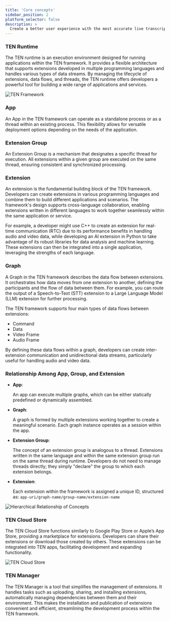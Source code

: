 ```yaml
---
title: 'Core concepts'
sidebar_position: 2
platform_selector: false
description: >
  Create a better user experience with the most accurate live transcription and subtitling.
---
```


### TEN Runtime

The TEN runtime is an execution environment designed for running applications within the TEN framework. It provides a flexible architecture that supports extensions developed in multiple programming languages and handles various types of data streams. By managing the lifecycle of extensions, data flows, and threads, the TEN runtime offers developers a powerful tool for building a wide range of applications and services.

![TEN Framework](/images/ten-framework/ten-architecture.png)

### App

An App in the TEN framework can operate as a standalone process or as a thread within an existing process. This flexibility allows for versatile deployment options depending on the needs of the application.

### Extension Group

An Extension Group is a mechanism that designates a specific thread for execution. All extensions within a given group are executed on the same thread, ensuring consistent and synchronized processing.

### Extension

An extension is the fundamental building block of the TEN framework. Developers can create extensions in various programming languages and combine them to build different applications and scenarios. The framework's design supports cross-language collaboration, enabling extensions written in different languages to work together seamlessly within the same application or service.

For example, a developer might use C++ to create an extension for real-time communication (RTC) due to its performance benefits in handling audio and video data, while developing an AI extension in Python to take advantage of its robust libraries for data analysis and machine learning. These extensions can then be integrated into a single application, leveraging the strengths of each language.

### Graph

A Graph in the TEN framework describes the data flow between extensions. It orchestrates how data moves from one extension to another, defining the participants and the flow of data between them. For example, you can route the output of a Speech-to-Text (STT) extension to a Large Language Model (LLM) extension for further processing.

The TEN framework supports four main types of data flows between extensions:

- Command
- Data
- Video Frame
- Audio Frame

By defining these data flows within a graph, developers can create inter-extension communication and unidirectional data streams, particularly useful for handling audio and video data.

### Relationship Among App, Group, and Extension

- **App**:

  An app can execute multiple graphs, which can be either statically predefined or dynamically assembled.

- **Graph**:

  A graph is formed by multiple extensions working together to create a meaningful scenario. Each graph instance operates as a session within the app.

- **Extension Group**:

  The concept of an extension group is analogous to a thread. Extensions written in the same language and within the same extension group run on the same thread during runtime. Developers do not need to manage threads directly; they simply "declare" the group to which each extension belongs.

- **Extension**:

  Each extension within the framework is assigned a unique ID, structured as: `app-uri/graph-name/group-name/extension-name`

![Hierarchical Relationship of Concepts](/images/ten-framework/hierarchical_relationship_of_concepts.png) 

### TEN Cloud Store

The TEN Cloud Store functions similarly to Google Play Store or Apple’s App Store, providing a marketplace for extensions. Developers can share their extensions or download those created by others. These extensions can be integrated into TEN apps, facilitating development and expanding functionality.

![TEN Cloud Store](/images/ten-framework/ten_cloud_store.png)

### TEN Manager

The TEN Manager is a tool that simplifies the management of extensions. It handles tasks such as uploading, sharing, and installing extensions, automatically managing dependencies between them and their environment. This makes the installation and publication of extensions convenient and efficient, streamlining the development process within the TEN framework.